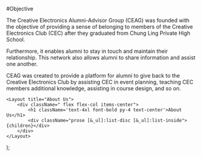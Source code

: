 

#Objective

The Creative Electronics Alumni-Advisor Group (CEAG) was founded with the objective of providing a sense of belonging to members of the Creative Electronics Club (CEC) after they graduated from Chung Ling Private High School.

Furthermore, it enables alumni to stay in touch and maintain their relationship. This network also allows alumni to share information and assist one another.

CEAG was created to provide a platform for alumni to give back to the Creative Electronics Club by assisting CEC in event planning, teaching CEC members additional knowledge, assisting in course design, and so on.

    <Layout title="About Us">
        <div className=" flex flex-col items-center">
            <h1 className='text-4xl font-bold py-4 text-center'>About Us</h1>
            <div className="prose [&_ul]:list-disc [&_ul]:list-inside">{children}</div>
        </div>
    </Layout>
);
